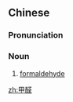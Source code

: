 ==Chinese==
{{zh-forms}}

===Pronunciation===
{{zh-pron
|m=jiǎquán
|c=gaap3 cyun4
|cat=n
}}

===Noun===
{{zh-noun}}

# [[formaldehyde]]

{{zh-cat|Chemistry}}

[[zh:甲醛]]